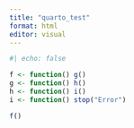 ```yaml
---
title: "quarto_test"
format: html
editor: visual
---
```



```r
#| echo: false

f <- function() g()
g <- function() h()
h <- function() i()
i <- function() stop("Error")
```

```r
f()
```

